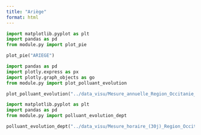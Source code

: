 ```yaml
---
title: "Ariège"
format: html
---
```


```python
import matplotlib.pyplot as plt
import pandas as pd
from module.py import plot_pie

plot_pie("ARIEGE")
```


```python
import pandas as pd
import plotly.express as px
import plotly.graph_objects as go
from module.py import plot_polluant_evolution

plot_polluant_evolution("../data_visu/Mesure_annuelle_Region_Occitanie_Polluants_Principaux.csv","ARIEGE",['NO2', 'PM2.5', 'PM10', 'NOX', 'NO'])
```


```python
import matplotlib.pyplot as plt
import pandas as pd
from module.py import polluant_evolution_dept

polluant_evolution_dept("../data_visu/Mesure_horaire_(30j)_Region_Occitanie_Polluants_Reglementaires.csv",['NO2', 'PM2.5', 'PM10', 'NOX', 'NO'],"ARIEGE")
```